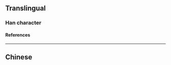 {{character info}}
==Translingual==

===Han character===
{{Han char|rn=67|rad=文|as=15|sn=19|four=07137|canj=YIHXO|ids=⿰蚉臾}}

====References====
{{Han ref|kx=0477.210|dkj=13484|dj=0835.240|hdz=32171.070|uh=6594}}

----

==Chinese==
{{zh-see|斞|v}}